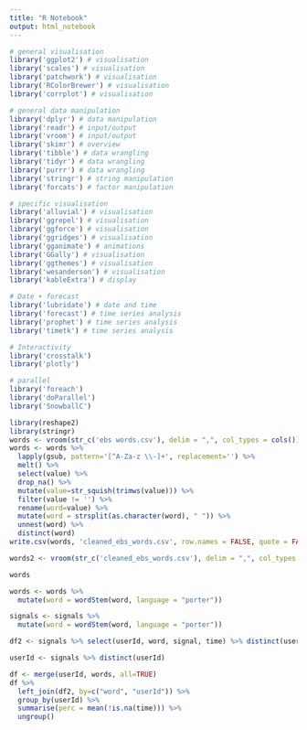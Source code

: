 ```yaml
---
title: "R Notebook"
output: html_notebook
---
```

```r
# general visualisation
library('ggplot2') # visualisation
library('scales') # visualisation
library('patchwork') # visualisation
library('RColorBrewer') # visualisation
library('corrplot') # visualisation

# general data manipulation
library('dplyr') # data manipulation
library('readr') # input/output
library('vroom') # input/output
library('skimr') # overview
library('tibble') # data wrangling
library('tidyr') # data wrangling
library('purrr') # data wrangling
library('stringr') # string manipulation
library('forcats') # factor manipulation

# specific visualisation
library('alluvial') # visualisation
library('ggrepel') # visualisation
library('ggforce') # visualisation
library('ggridges') # visualisation
library('gganimate') # animations
library('GGally') # visualisation
library('ggthemes') # visualisation
library('wesanderson') # visualisation
library('kableExtra') # display

# Date + forecast
library('lubridate') # date and time
library('forecast') # time series analysis
library('prophet') # time series analysis
library('timetk') # time series analysis

# Interactivity
library('crosstalk')
library('plotly')

# parallel
library('foreach')
library('doParallel')
library('SnowballC')
```

```r
library(reshape2)
library(stringr)
words <- vroom(str_c('ebs words.csv'), delim = ",", col_types = cols())
words <- words %>% 
  lapply(gsub, pattern='[^A-Za-z \\-]+', replacement='') %>% 
  melt() %>% 
  select(value) %>% 
  drop_na() %>% 
  mutate(value=str_squish(trimws(value))) %>% 
  filter(value != '') %>% 
  rename(word=value) %>% 
  mutate(word = strsplit(as.character(word), " ")) %>% 
  unnest(word) %>% 
  distinct(word)
write.csv(words, 'cleaned_ebs_words.csv', row.names = FALSE, quote = FALSE)
```

```r
words2 <- vroom(str_c('cleaned_ebs_words.csv'), delim = ",", col_types = cols())
```

```r
words
```

```r

words <- words %>%
  mutate(word = wordStem(word, language = "porter"))

signals <- signals %>%
  mutate(word = wordStem(word, language = "porter"))

df2 <- signals %>% select(userId, word, signal, time) %>% distinct(userId, word, .keep_all = TRUE)

userId <- signals %>% distinct(userId)

df <- merge(userId, words, all=TRUE)
df %>%
  left_join(df2, by=c("word", "userId")) %>%
  group_by(userId) %>%
  summarise(perc = mean(!is.na(time))) %>%
  ungroup()

```